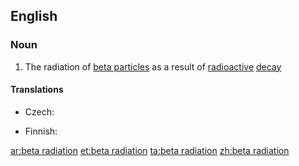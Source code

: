 ==English==

===Noun===
{{en-noun|sg=[[beta]] [[radiation]]|-}}

# {{physics}} The radiation of [[beta particle]]s as a result of [[radioactive]] [[decay]]

====Translations====
{{trans-top|radiation of beta particles}}
* Czech: {{t-|cs|záření beta|n}}
{{trans-mid}}
* Finnish: {{t|fi|beetasäteily}}
{{trans-bottom}}

[[ar:beta radiation]]
[[et:beta radiation]]
[[ta:beta radiation]]
[[zh:beta radiation]]